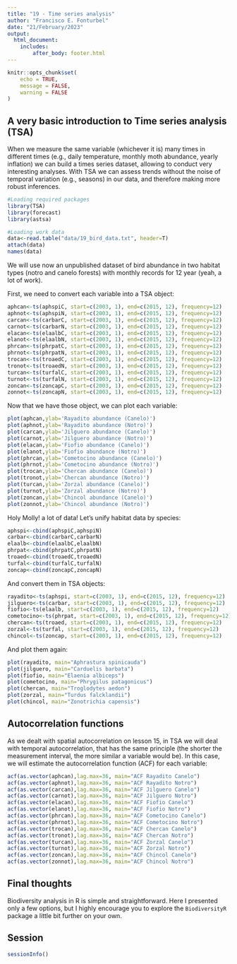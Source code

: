 ```yaml
---
title: "19 - Time series analysis"
author: "Francisco E. Fonturbel"
date: "21/February/2023"
output: 
  html_document:
    includes:
        after_body: footer.html
---
```


```r
knitr::opts_chunk$set(
	echo = TRUE,
	message = FALSE,
	warning = FALSE
)
```

## A very basic introduction to Time series analysis (TSA)

When we measure the same variable (whichever it is) many times in different times (e.g., daily temperature, monthly moth abundance, yearly inflation) we can build a times series dataset, allowing to conduct very interesting analyses. With TSA we can assess trends without the noise of temporal variation (e.g., seasons) in our data, and therefore making more robust inferences.


```r
#Loading required packages
library(TSA)
library(forecast)
library(astsa)

#Loading work data
data<-read.table("data/19_bird_data.txt", header=T)
attach(data)
names(data)
```

We will use now an unpublished dataset of bird abundance in two habitat types (notro and canelo forests) with monthly records for 12 year (yeah, a lot of work).

First, we need to convert each variable into a TSA object:

```r
aphcan<-ts(aphspiC, start=c(2003, 1), end=c(2015, 12), frequency=12)
aphnot<-ts(aphspiN, start=c(2003, 1), end=c(2015, 12), frequency=12)
carcan<-ts(carbarC, start=c(2003, 1), end=c(2015, 12), frequency=12)
carnot<-ts(carbarN, start=c(2003, 1), end=c(2015, 12), frequency=12)
elacan<-ts(elaalbC, start=c(2003, 1), end=c(2015, 12), frequency=12)
elanot<-ts(elaalbN, start=c(2003, 1), end=c(2015, 12), frequency=12)
phrcan<-ts(phrpatC, start=c(2003, 1), end=c(2015, 12), frequency=12)
phrnot<-ts(phrpatN, start=c(2003, 1), end=c(2015, 12), frequency=12)
trocan<-ts(troaedC, start=c(2003, 1), end=c(2015, 12), frequency=12)
tronot<-ts(troaedN, start=c(2003, 1), end=c(2015, 12), frequency=12)
turcan<-ts(turfalC, start=c(2003, 1), end=c(2015, 12), frequency=12)
turnot<-ts(turfalN, start=c(2003, 1), end=c(2015, 12), frequency=12)
zoncan<-ts(zoncapC, start=c(2003, 1), end=c(2015, 12), frequency=12)
zonnot<-ts(zoncapN, start=c(2003, 1), end=c(2015, 12), frequency=12)
```

Now that we have those object, we can plot each variable:

```r
plot(aphcan,ylab='Rayadito abundance (Canelo)')
plot(aphnot,ylab='Rayadito abundance (Notro)')
plot(carcan,ylab='Jilguero abundance (Canelo)')
plot(carnot,ylab='Jilguero abundance (Notro)')
plot(elacan,ylab='Fiofio abundance (Canelo)')
plot(elanot,ylab='Fiofio abundance (Notro)')
plot(phrcan,ylab='Cometocino abundance (Canelo)')
plot(phrnot,ylab='Cometocino abundance (Notro)')
plot(trocan,ylab='Chercan abundance (Canelo)')
plot(tronot,ylab='Chercan abundance (Notro)')
plot(turcan,ylab='Zorzal abundance (Canelo)')
plot(turnot,ylab='Zorzal abundance (Notro)')
plot(zoncan,ylab='Chincol abundance (Canelo)')
plot(zonnot,ylab='Chincol abundance (Notro)')
```

Holy Molly! a lot of data! Let's unify habitat data by species:

```r
aphspi<-cbind(aphspiC,aphspiN)
carbar<-cbind(carbarC,carbarN)
elaalb<-cbind(elaalbC,elaalbN)
phrpat<-cbind(phrpatC,phrpatN)
troaed<-cbind(troaedC,troaedN)
turfal<-cbind(turfalC,turfalN)
zoncap<-cbind(zoncapC,zoncapN)
```

And convert them in TSA objects:

```r
rayadito<-ts(aphspi, start=c(2003, 1), end=c(2015, 12), frequency=12)
jilguero<-ts(carbar, start=c(2003, 1), end=c(2015, 12), frequency=12)
fiofio<-ts(elaalb, start=c(2003, 1), end=c(2015, 12), frequency=12)
cometocino<-ts(phrpat, start=c(2003, 1), end=c(2015, 12), frequency=12)
chercan<-ts(troaed, start=c(2003, 1), end=c(2015, 12), frequency=12)
zorzal<-ts(turfal, start=c(2003, 1), end=c(2015, 12), frequency=12)
chincol<-ts(zoncap, start=c(2003, 1), end=c(2015, 12), frequency=12)
```

And plot them again:

```r
plot(rayadito, main="Aphrastura spinicauda")
plot(jilguero, main="Carduelis barbata")
plot(fiofio, main="Elaenia albiceps")
plot(cometocino, main="Phrygilus patagonicus")
plot(chercan, main="Troglodytes aedon")
plot(zorzal, main="Turdus falcklandii")
plot(chincol, main="Zonotrichia capensis")
```


## Autocorrelation functions

As we dealt with spatial autocorrelation on lesson 15, in TSA we will deal with temporal autocorrelation, that has the same principle (the shorter the measurement interval, the more similar a variable would be). In this case, we will estimate the autocorrelation function (ACF) for each variable:

```r
acf(as.vector(aphcan),lag.max=36, main="ACF Rayadito Canelo")
acf(as.vector(aphnot),lag.max=36, main="ACF Rayadito Notro")
acf(as.vector(carcan),lag.max=36, main="ACF Jilguero Canelo")
acf(as.vector(carnot),lag.max=36, main="ACF Jilguero Notro")
acf(as.vector(elacan),lag.max=36, main="ACF Fiofio Canelo")
acf(as.vector(elanot),lag.max=36, main="ACF Fiofio Notro")
acf(as.vector(phrcan),lag.max=36, main="ACF Cometocino Canelo")
acf(as.vector(phrnot),lag.max=36, main="ACF Cometocino Notro")
acf(as.vector(trocan),lag.max=36, main="ACF Chercan Canelo")
acf(as.vector(tronot),lag.max=36, main="ACF Chercan Notro")
acf(as.vector(turcan),lag.max=36, main="ACF Zorzal Canelo")
acf(as.vector(turnot),lag.max=36, main="ACF Zorzal Notro")
acf(as.vector(zoncan),lag.max=36, main="ACF Chincol Canelo")
acf(as.vector(zonnot),lag.max=36, main="ACF Chincol Notro")
```


## Final thoughts

Biodiversity analysis in R is simple and straightforward. Here I presented only a few options, but I highly encourage you to explore the `BiodiversityR` package a little bit further on your own.


## Session

```r
sessionInfo()
```